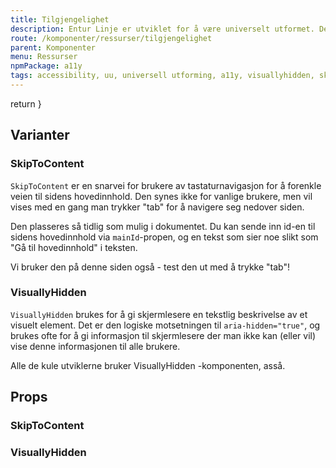 ```yaml
---
title: Tilgjengelighet
description: Entur Linje er utviklet for å være universelt utformet. Det betyr at det skal kunne fungere for alle. Her finner du noen ekstra komponenter for å forenkle dette arbeidet i løsningene våre også.
route: /komponenter/ressurser/tilgjengelighet
parent: Komponenter
menu: Ressurser
npmPackage: a11y
tags: accessibility, uu, universell utforming, a11y, visuallyhidden, skiptocontent
---
```



  return <SEO title={props.pageContext.frontmatter.title} description={props.pageContext.frontmatter.description} pathname={props.pageContext.frontmatter.route} />
}

<PageHeader />

## Varianter

### SkipToContent

`SkipToContent` er en snarvei for brukere av tastaturnavigasjon for å forenkle veien til sidens hovedinnhold. Den synes ikke for vanlige brukere, men vil vises med en gang man trykker "tab" for å navigere seg nedover siden.

Den plasseres så tidlig som mulig i dokumentet. Du kan sende inn id-en til sidens hovedinnhold via `mainId`-propen, og en tekst som sier noe slikt som "Gå til hovedinnhold" i teksten.

Vi bruker den på denne siden også - test den ut med å trykke "tab"!

### VisuallyHidden

`VisuallyHidden` brukes for å gi skjermlesere en tekstlig beskrivelse av et visuelt element. Det er den logiske motsetningen til `aria-hidden="true"`, og brukes ofte for å gi informasjon til skjermlesere der man ikke kan (eller vil) vise denne informasjonen til alle brukere.

<VisuallyHidden>
  Alle de kule utviklerne bruker <CodeText>VisuallyHidden</CodeText>
  -komponenten, asså.
</VisuallyHidden>

## Props

### SkipToContent

<ImportStatement imports="SkipToContent" packageName={props.pageContext.frontmatter.npmPackage} />
<Props componentName="SkipToContent" />

### VisuallyHidden

<ImportStatement imports="VisuallyHidden" packageName={props.pageContext.frontmatter.npmPackage} />
<Props componentName="VisuallyHidden" />
